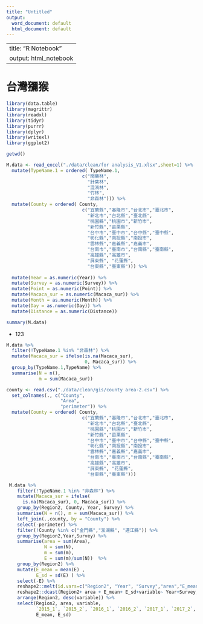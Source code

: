 ```yaml
---
title: "Untitled"
output:
  word_document: default
  html_document: default
---
```

---
title: "R Notebook"
output: html_notebook
---
# 台灣獼猴


```r
library(data.table)
library(magrittr)
library(readxl)
library(tidyr)
library(purrr)
library(dplyr)
library(writexl)
library(ggplot2)

getwd()
```


```r
M.data <- read_excel("./data/clean/for analysis_V1.xlsx",sheet=1) %>% 
  mutate(TypeName.1 = ordered( TypeName.1, 
                            c("闊葉林",
                              "針葉林",
                              "混淆林",
                              "竹林",
                              "非森林"))) %>% 
  mutate(County = ordered( County, 
                            c("宜蘭縣","基隆市","台北市","臺北市",
                              "新北市","台北縣","臺北縣",
                              "桃園縣","桃園市","新竹市",
                              "新竹縣","苗栗縣",
                              "台中市","臺中市","台中縣","臺中縣",
                              "彰化縣","南投縣","南投市",
                              "雲林縣","嘉義縣","嘉義市",
                              "台南市","臺南市","台南縣","臺南縣",
                              "高雄縣","高雄市",
                              "屏東縣", "花蓮縣",
                              "台東縣","臺東縣"))) %>% 
  
  mutate(Year = as.numeric(Year)) %>% 
  mutate(Survey = as.numeric(Survey)) %>% 
  mutate(Point = as.numeric(Point)) %>% 
  mutate(Macaca_sur = as.numeric(Macaca_sur)) %>% 
  mutate(Month = as.numeric(Month)) %>% 
  mutate(Day = as.numeric(Day)) %>% 
  mutate(Distance = as.numeric(Distance))
```





```r
summary(M.data)
```

- 123
```r
M.data %>% 
  filter(!TypeName.1 %in% "非森林") %>% 
  mutate(Macaca_sur = ifelse(is.na(Macaca_sur),
                             0, Macaca_sur)) %>% 
  group_by(TypeName.1,TypeName) %>% 
  summarise(N = n(),
            m = sum(Macaca_sur))
```



```r

county <- read.csv("./data/clean/gis/county area-2.csv") %>% 
  set_colnames(., c("County",
                    "Area",
                    "perimeter")) %>% 
  mutate(County = ordered( County, 
                            c("宜蘭縣","基隆市","台北市","臺北市",
                              "新北市","台北縣","臺北縣",
                              "桃園縣","桃園市","新竹市",
                              "新竹縣","苗栗縣",
                              "台中市","臺中市","台中縣","臺中縣",
                              "彰化縣","南投縣","南投市",
                              "雲林縣","嘉義縣","嘉義市",
                              "台南市","臺南市","台南縣","臺南縣",
                              "高雄縣","高雄市",
                              "屏東縣", "花蓮縣",
                              "台東縣","臺東縣")))
```



```r
 M.data %>% 
    filter(!TypeName.1 %in% "非森林") %>% 
    mutate(Macaca_sur = ifelse(
      is.na(Macaca_sur), 0, Macaca_sur)) %>%
    group_by(Region2, County, Year, Survey) %>% 
    summarise(N = n(), m = sum(Macaca_sur)) %>% 
    left_join(.,county, by = "County") %>% 
    select(-perimeter) %>% 
    filter(!County %in% c("金門縣","澎湖縣", "連江縣")) %>% 
    group_by(Region2,Year,Survey) %>% 
    summarise(area = sum(Area),
              N = sum(N),
              m = sum(m),
              E = sum(m)/sum(N))  %>% 
    group_by(Region2) %>% 
    mutate(E_mean = mean(E) , 
           E_sd = sd(E) ) %>% 
    select(-E) %>% 
    reshape2::melt(id.vars=c("Region2", "Year", "Survey","area","E_mean","E_sd"))%>% 
    reshape2::dcast(Region2+ area + E_mean+ E_sd+variable~ Year+Survey, value.var = c("value")) %>% 
    arrange(Region2, desc(variable)) %>% 
    select(Region2, area, variable,
           `2015_1`, `2015_2`, `2016_1`, `2016_2`, `2017_1`, `2017_2`, `2018_1`, `2018_2`, `2019_1`, `2019_2`,
           E_mean, E_sd)
```

